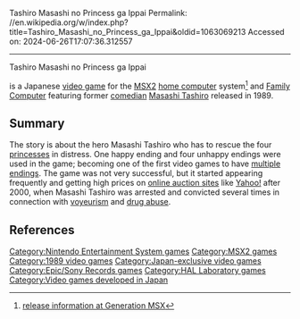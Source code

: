 Tashiro Masashi no Princess ga Ippai
Permalink: //en.wikipedia.org/w/index.php?title=Tashiro_Masashi_no_Princess_ga_Ippai&oldid=1063069213
Accessed on: 2024-06-26T17:07:36.312557



------
Tashiro Masashi no Princess ga Ippai
{{Infobox VG
|title= Tashiro Masashi no Princess ga Ippai
|image= [[File:TashroMasashinoPrincessgaIppaiJpBoxShotNES.jpg|frameless|Tashiro Masashi no Princess ga Ippai]]
|caption= Cover art of Famicom release
|developer= {{ubl|Soft Vision {{small|(MSX2)}}|[[Tose (company)|Tose]] {{small|(Famicom)}}}}
|publisher= '''MSX2'''{{vgrelease|JP|[[HAL Laboratory]]<ref name="msxinfo" />}}'''Family Computer'''{{vgrelease|JP|[[Epic/Sony Records]]<ref name="gamefaqs"/>}}
|director= {{ubl|Ryotaro Hasegawa|Yukio Nagasaki}}
|producer={{ubl|Tetsuji Yamamoto|[[Masashi Tashiro]]}}
|designer= Atsushi Kodama
|composer= Daisuke Inoue
|released= '''MSX2'''{{vgrelease|JP|May 29, 1989}}'''Family Computer'''{{vgrelease|JP|October 27, 1989}}
|genre= [[Action game|2D action]] [[platform game|platformer]]<ref name="gamefaqs">[http://www.gamefaqs.com/nes/579489-tashiro-masashi-no-princess-ga-ippai/data ''Tashiro Masashi no Princess ga Ippiai'' release information] at [[GameFAQs]]</ref>
|modes= [[Single-player video game|Single-player]]
|platforms= {{ubl|[[MSX|MSX2]]|[[Nintendo Entertainment System|Family Computer]]}}
}}

{{nihongo|'''''Tashiro Masashi no Princess ga Ippai'''''|田代まさしのプリンセスがいっぱい||Masashi Tashiro Has So Many Princesses}} is a Japanese [[video game]] for the  [[MSX|MSX2]] [[home computer]] system<ref name="msxinfo">[http://www.generation-msx.nl/software/sony/tashiro-masashi-no-princess-ga-ippai/release/1262/ release information at Generation MSX]</ref> and [[Nintendo Entertainment System|Family Computer]] featuring former [[comedian]] [[Masashi Tashiro]] released in 1989.

==Summary==
The story is about the hero Masashi Tashiro who has to rescue the four [[princess]]es in distress. One happy ending and four unhappy endings were used in the game; becoming one of the first video games to have [[Types of fiction with multiple endings#Video games|multiple endings]]. The game was not very successful, but it started appearing frequently and getting high prices on [[online auction business model|online auction sites]] like [[Yahoo!]] after 2000, when Masashi Tashiro was arrested and convicted several times in connection with [[voyeurism]] and [[Substance abuse|drug abuse]].

==References==
{{reflist}}

[[Category:Nintendo Entertainment System games]]
[[Category:MSX2 games]]
[[Category:1989 video games]]
[[Category:Japan-exclusive video games]]
[[Category:Epic/Sony Records games]]
[[Category:HAL Laboratory games]]
[[Category:Video games developed in Japan]]